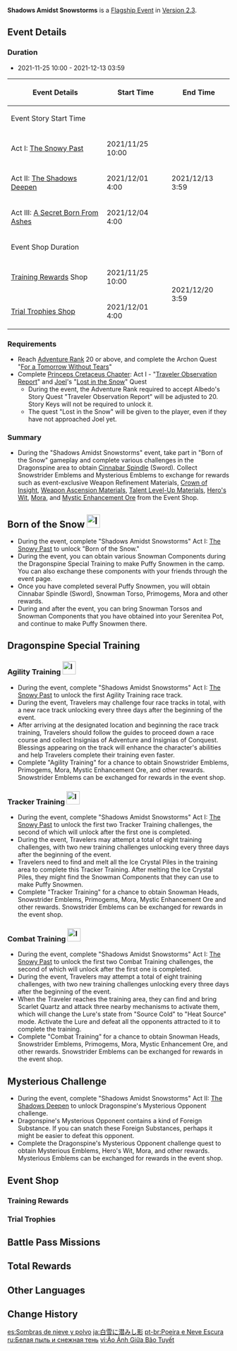 {{EventTabs
|subpage1 = Born of the Snow
|subpage2 = Dragonspine Special Training
|subpage2name = Special Training
|subpage3 = Rise of the Fell Flower
|subpage3name = Fellflower Challenge
}}
{{Event
|name              = Shadows Amidst Snowstorms
|image             = Shadows Amidst Snowstorms.png
|type              = In-Game
|type2             = Flagship
|time_known        = yes
|time_start        = 2021-11-25 10:00:00
|time_end          = 2021-12-13 03:59:59
|link              = https://genshin.hoyoverse.com/en/news/detail/17274
|link2             = https://genshin.hoyoverse.com/en/news/detail/17233
|reward            = Cinnabar Spindle
|rewardType        = Weapon
}}
{{Description|Paimon has an odd thought and drags you off to the Mondstadt alchemy shop to seek answers...}}
'''Shadows Amidst Snowstorms''' is a [[Flagship Event]] in [[Version 2.3]].

==Event Details==
===Duration===
* 2021-11-25 10:00 - 2021-12-13 03:59
{| class="article-table"
! Event Details !! Start Time !! End Time
|-
! colspan=3 | Event Story Start Time
|-
| Act I: [[The Snowy Past]] || 2021/11/25 10:00 || rowspan=3 | 2021/12/13 3:59
|-
| Act II: [[The Shadows Deepen]] || 2021/12/01 4:00
|-
| Act III: [[A Secret Born From Ashes]] || 2021/12/04 4:00
|-
! colspan=3 | Event Shop Duration
|-
| [[#Training Rewards|Training Rewards]] Shop || 2021/11/25 10:00 || rowspan=2 | 2021/12/20 3:59
|-
| [[#Trial Trophies|Trial Trophies Shop]] || 2021/12/01 4:00
|}

===Requirements===
* Reach [[Adventure Rank]] 20 or above, and complete the Archon Quest "[[For a Tomorrow Without Tears]]"
* Complete [[Princeps Cretaceus Chapter]]: Act I - "[[Traveler Observation Report]]" and [[Joel]]'s "[[Lost in the Snow]]" Quest
** During the event, the Adventure Rank required to accept Albedo's Story Quest "Traveler Observation Report" will be adjusted to 20. Story Keys will not be required to unlock it.
** The quest "Lost in the Snow" will be given to the player, even if they have not approached Joel yet.

===Summary===
* During the "Shadows Amidst Snowstorms" event, take part in "Born of the Snow" gameplay and complete various challenges in the Dragonspine area to obtain [[Cinnabar Spindle]] (Sword). Collect Snowstrider Emblems and Mysterious Emblems to exchange for rewards such as event-exclusive Weapon Refinement Materials, [[Crown of Insight]], [[Weapon Ascension Materials]], [[Talent Level-Up Materials]], [[Hero's Wit]], [[Mora]], and [[Mystic Enhancement Ore]] from the Event Shop.

==Born of the Snow [[File:Icon Born of the Snow.svg|30x30px]]==
{{Main|Shadows Amidst Snowstorms/Born of the Snow|l1=Born of the Snow}}
* During the event, complete "Shadows Amidst Snowstorms" Act I: [[The Snowy Past]] to unlock "Born of the Snow."
* During the event, you can obtain various Snowman Components during the Dragonspine Special Training to make Puffy Snowmen in the camp. You can also exchange these components with your friends through the event page.
* Once you have completed several Puffy Snowmen, you will obtain Cinnabar Spindle (Sword), Snowman Torso, Primogems, Mora and other rewards.
* During and after the event, you can bring Snowman Torsos and Snowman Components that you have obtained into your Serenitea Pot, and continue to make Puffy Snowmen there.

==Dragonspine Special Training ==
{{Main|Shadows Amidst Snowstorms/Dragonspine Special Training|l1=Dragonspine Special Training}}
===Agility Training [[File:Icon Agility Training.svg|30x30px]]===
* During the event, complete "Shadows Amidst Snowstorms" Act I: [[The Snowy Past]] to unlock the first Agility Training race track.
* During the event, Travelers may challenge four race tracks in total, with a new race track unlocking every three days after the beginning of the event.
* After arriving at the designated location and beginning the race track training, Travelers should follow the guides to proceed down a race course and collect Insignias of Adventure and Insignias of Conquest. Blessings appearing on the track will enhance the character's abilities and help Travelers complete their training even faster.
* Complete "Agility Training" for a chance to obtain Snowstrider Emblems, Primogems, Mora, Mystic Enhancement Ore, and other rewards. Snowstrider Emblems can be exchanged for rewards in the event shop.

===Tracker Training [[File:Icon Tracker Training.svg|30x30px]]===
* During the event, complete "Shadows Amidst Snowstorms" Act I: [[The Snowy Past]] to unlock the first two Tracker Training challenges, the second of which will unlock after the first one is completed.
* During the event, Travelers may attempt a total of eight training challenges, with two new training challenges unlocking every three days after the beginning of the event.
* Travelers need to find and melt all the Ice Crystal Piles in the training area to complete this Tracker Training. After melting the Ice Crystal Piles, they might find the Snowman Components that they can use to make Puffy Snowmen.
* Complete "Tracker Training" for a chance to obtain Snowman Heads, Snowstrider Emblems, Primogems, Mora, Mystic Enhancement Ore and other rewards. Snowstrider Emblems can be exchanged for rewards in the event shop.

===Combat Training [[File:Icon Combat Training.svg|30x30px]]===
* During the event, complete "Shadows Amidst Snowstorms" Act I: [[The Snowy Past]] to unlock the first two Combat Training challenges, the second of which will unlock after the first one is completed.
* During the event, Travelers may attempt a total of eight training challenges, with two new training challenges unlocking every three days after the beginning of the event.
* When the Traveler reaches the training area, they can find and bring Scarlet Quartz and attack three nearby mechanisms to activate them, which will change the Lure's state from "Source Cold" to "Heat Source" mode. Activate the Lure and defeat all the opponents attracted to it to complete the training.
* Complete "Combat Training" for a chance to obtain Snowman Heads, Snowstrider Emblems, Primogems, Mora, Mystic Enhancement Ore, and other rewards. Snowstrider Emblems can be exchanged for rewards in the event shop.

==Mysterious Challenge==
{{Main|Shadows Amidst Snowstorms/Rise of the Fell Flower|l1=Rise of the Fell Flower}}
* During the event, complete "Shadows Amidst Snowstorms" Act II: [[The Shadows Deepen]] to unlock Dragonspine's Mysterious Opponent challenge.
* Dragonspine's Mysterious Opponent contains a kind of Foreign Substance. If you can snatch these Foreign Substances, perhaps it might be easier to defeat this opponent.
* Complete the Dragonspine's Mysterious Opponent challenge quest to obtain Mysterious Emblems, Hero's Wit, Mora, and other rewards. Mysterious Emblems can be exchanged for rewards in the event shop.

==Event Shop==
===Training Rewards===
{{Shop/Header|currency=Snowstrider Emblem|total=1|type=Event}}
{{Shop|Alkahest|400|2|total=1}}
{{Shop|Chains of the Dandelion Gladiator|15|12|total=1}}
{{Shop|Shackles of the Dandelion Gladiator|45|4|total=1}}
{{Shop|Debris of Decarabian's City|15|12|total=1}}
{{Shop|Fragment of Decarabian's Epic|45|4|total=1}}
{{Shop|Boreal Wolf's Cracked Tooth|15|12|total=1}}
{{Shop|Boreal Wolf's Broken Fang|45|4|total=1}}
{{Shop|Hero's Wit|10|50|total=1}}
{{Shop|Mystic Enhancement Ore|5|100|total=1}}
{{Shop/Footer|total=2,880}}

===Trial Trophies===
{{Shop/Header|currency=Vanquisher's Emblem|total=1|type=Event}}
{{Shop|Crown of Insight|500|1|total=1}}
{{Shop|Alkahest|400|2|total=1}}
{{Shop|Guide to Freedom|20|6|total=1}}
{{Shop|Philosophies of Freedom|60|2|total=1}}
{{Shop|Guide to Resistance|20|6|total=1}}
{{Shop|Philosophies of Resistance|60|2|total=1}}
{{Shop|Guide to Ballad|20|6|total=1}}
{{Shop|Philosophies of Ballad|60|2|total=1}}
{{Shop|Mora|10|50|x=10000|total=1}}
{{Shop/Footer|total=2,520}}

==Battle Pass Missions==
{{Battle Pass Missions
|name     = Shadowed Snowfall
|mission1 = {{Color|[Event]}} Obtain a total of 2,000 Snowstrider Emblems during the "Shadows Amidst Snowstorms" event
|exp1     = 1,200
|mission2 = {{Color|[Event]}} Obtain a total of 2,000 Vanquisher's Emblems during the "Shadows Amidst Snowstorms" event
|exp2     = 1,500
|mission3 = {{Color|[Event]}} Finish constructing one Snowman during the "Shadows Amidst Snowstorms" event
|exp3     = 1,500
}}

==Total Rewards==
{{Event Rewards
|Primogem = 930
|Mora = 1,550,000
|Hero's Wit = 76
|Mystic Enhancement Ore = 124
|Crown of Insight = 1
|Cinnabar Spindle = 1
|Alkahest = 4
|Guide to Freedom = 6
|Guide to Resistance = 6
|Guide to Ballad = 6
|Philosophies of Freedom = 2
|Philosophies of Resistance = 2
|Philosophies of Ballad = 2
|Chains of the Dandelion Gladiator = 12
|Shackles of the Dandelion Gladiator = 4
|Debris of Decarabian's City = 12
|Fragment of Decarabian's Epic = 4
|Boreal Wolf's Cracked Tooth = 12
|Boreal Wolf's Broken Fang = 4
|Snowman Torso: Sitting Pretty = 1
|Snowman Torso: Bunny Jump = 1
|Snowman Torso: Egg Fortress Classic = 1
|Snowman Torso: The Assertive One = 1
|Snowman Head: Catsclamation = 1
|Snowman Head: The Rhythm of Laughter = 1
|Snowman Head: Happiness in General = 1
|Snowman Head: Huff-and-Puff = 1
|"A Portrait of Paimon, the Greatest Companion" = 1
|sort = Primogem¤Mora¤Hero's Wit¤Mystic Enhancement Ore¤Crown of Insight¤Cinnabar Spindle¤Alkahest¤Snowman Head: Catsclamation¤Snowman Head: Happiness in General¤Snowman Head: Huff-and-Puff¤Snowman Head: The Rhythm of Laughter¤Snowman Torso: Bunny Jump¤Snowman Torso: Egg Fortress Classic¤Snowman Torso: Sitting Pretty¤Snowman Torso: The Assertive One¤Philosophies of Freedom¤Guide to Freedom¤Philosophies of Resistance¤Guide to Resistance¤Philosophies of Ballad¤Guide to Ballad¤Shackles of the Dandelion Gladiator¤Chains of the Dandelion Gladiator¤Fragment of Decarabian's Epic¤Debris of Decarabian's City¤Boreal Wolf's Broken Fang¤Boreal Wolf's Cracked Tooth¤"A Portrait of Paimon, the Greatest Companion"
}}
{{Event Rewards
|type = Event Items
|Snowstrider Emblem = 2,880
|sort = Snowstrider Emblem,Vanquisher's Emblem
}}

==Other Languages==
{{Other Languages
|en      = Shadows Amidst Snowstorms
|zhs     = 皑尘与雪影
|zhs_rm  = Ái Chén Yǔ Xuě Yǐng
|zht     = 皚塵與雪影
|zht_rm  = Ái Chén Yǔ Xuě Yǐng
|zh_tl   = White Dust and Snowy Shadows
|ja      = 白雪に潜みし影
|ja_rm   = Shirayuki ni Hisomishi Kage
|ja_tl   = Shadows Hidden in the White Snow
|ko      = 눈보라 속 그림자
|ko_rm   = Nunbora Sok Geurimja
|ko_tl   = Shadows in the Blizzard
|es      = Sombras de nieve y polvo
|es_tl   = Shadows of Snow and Dust
|fr      = Ombres au cœur du blizzard
|fr_tl   = Shadows in the Thick of the Snowstorm
|ru      = Белая пыль и снежная тень
|ru_tl   = White Dust and Snowy Shadow
|th      = ฝุ่นธุลีและเงาแห่งหิมะ
|th_rm   = Fun Thuli Lae Ngao Haeng Hima
|th_tl   = 
|vi      = Ảo Ảnh Giữa Bão Tuyết
|vi_tl   = 
|de      = Schatten im Schneesturm
|de_tl   = Shadow Within the Snowstorm
|id      = Debu dan Bayang-Bayang Salju
|id_tl   = Dust and the Shadow of Snow
|pt      = Poeira e Neve Escura
|pt_tl   = Dust and Dark Snow
|tr      = Kar Fırtınaları Arasındaki Gölgeler
|tr_tl   = 
|it      = Ombre tra le tempeste
|it_tl   = 
}}

==Change History==
{{Change History|2.3}}

[[es:Sombras de nieve y polvo]]
[[ja:白雪に潜みし影]]
[[pt-br:Poeira e Neve Escura]]
[[ru:Белая пыль и снежная тень]]
[[vi:Ảo Ảnh Giữa Bão Tuyết]]